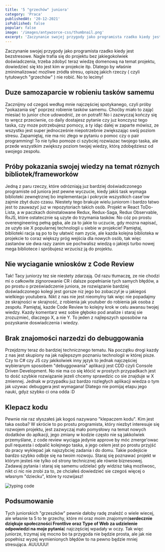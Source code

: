 ```yaml
---
title: '5 "grzechów" juniora'
category: 'Praca'
publishedAt: '20-12-2021'
isPublished: false
popular: false
image: '/images/antywzorce-css/thumbnail.png'
excerpt: 'Zaczynanie swojej przygody jako programista rzadko kiedy jest bezstresowe. Nagle trafia się do projektu bez jakiegokolwiek doświadczenia...'
---
```


Zaczynanie swojej przygody jako programista rzadko kiedy jest bezstresowe.
Nagle trafia się do projektu bez jakiegokolwiek doświadczenia, trzeba zdobyć teraz wiedzę domenową na temat projektu, dowiedzieć się kto jest kim w projekcie itp.
Dlatego by właśnie zminimalizować mozliwe zródła stresu, opiszę jakich rzeczy ( czyli tytułowych "grzechów" ) nie robić.
No to lecimy!

## Duze samozaparcie w robieniu tasków samemu

Zacznijmy od czegoś według mnie najczęściej spotykanego, czyli próby "pokazania się" poprzez
robienie tasków samemu. Choćby miało to zająć miesiać to junior chce udowodnić, ze on potrafi! No
i zazwyczaj kończy się to wręcz przeciwnie, co daily dostajesz pytanie czy juz konczysz tego
taska, czy moze potrzebujesz pomocy, a ty idąc dalej w zaparte mówisz, ze wszystko jest super
jednocześnie niepotrzebnie zwiększając swój poziom stresu. Zapamiętaj, nie ma nic złego w
pytaniu o pomoc czy o pair programming! To nie tylko pomoze ci szybciej rozwiazac twojego taska,
ale przede wszystkim zwiększy poziom twojej wiedzy, którą zdobędziesz od swojego zespołu.

## Próby pokazania swojej wiedzy na temat róznych bibliotek/frameworków

Jedną z paru rzeczy, które odrózniają juz bardziej doświadczonego programiste od juniora jest
pewne wyczucie, kiedy jakiś task wymaga biblioteki zewnętrznej bo implementacja i pokrycie
wszystkich case'ow zajmie zbyt duzo czasu. Niestety tego brakuje wielu juniorom i bardzo łatwo
jest to zauwazyć juz w repozytoriach takich osób. Projekt w React ToDo-Lista, a w paczkach
doinstalowane Redux, Redux-Saga, Redux Observable, RxJS, które ostatecznie są uzyte do trzymania
tasków. No cóz po prostu overengineering pełną gęba, ale za to jakie to uczucie, gdy mozna
napisać, ze uzyło sie X popularnej technologii u siebie w projekcie! Pamiętaj, biblioteki racja są
po to by ułatwić nam zycie, ale kazda kolejna biblioteka w projekcie to coraz większy próg wejścia
dla nowych osób, tak więc zastanów sie dwa razy zanim sie pochwalisz wiedzą o jakiejś turbo nowej
mega bibliotece i spróbujesz wrzucisz ją do projektu.

## Nie wyciaganie wniosków z Code Review

Tak! Tacy juniorzy tez sie niestety zdarzają. Od razu tłumaczę, ze nie chodzi mi o całkowite
zignorowanie CR i dalsze popełnianie tych samych błędów, a po prostu o przeświadczenie juniora, ze
rozwiązanie bardziej doświadczonego kolegi jest gorsze niz jego bo zobaczył je u jakiegoś
wielkiego youtubera. Nikt z nas nie jest nieomylny tak więc nie popadajmy ze skrajności w
skrajność, z robienia jak youtuber do robienia jak osoba z zespołu. Pamiętaj, kazde Code Review to kolejny
krok w celu awansu twojej wiedzy. Kazdy komentarz wez sobie głęboko pod analize i staraj sie
zrozuzmieć, dlaczego X, a nie Y. To jeden z najlepszych sposobów na pozyskanie doswiadczenia i
wiedzy.

## Brak znajomości narzedzi do debuggowania

Przejdzmy teraz do bardziej technicznego tematu. Na początku drogi kazdy z nas jest skupiony na
jak najlepszym poznaniu technologii w której pisze. Czy to C# czy JS czy jakikolwiek inny język to
jednak najczęściej wybieranym sposobem "debuggowania" aplikacji jest CDD czyli Console Driven
Development. No nie ma co się kłócić w prostych przypadkach jest to dość szybkie rozwiązanie
jezeli chcemy sprawdzic co sie znajduje w X zmiennej. Jednak w przypadku juz bardzo rozległych
aplikacji wiedza o tym jak uzywac debuggera jest wymagana! Dlatego nie pomijaj etapu jego nauki,
gdyz szybko ci ona odda :D

## Klepacz kodu

Pewnie nie raz słyszałeś jak kogoś nazywano "klepaczem kodu". Kim jest taka osoba? W skrócie to po prostu programista, który niezbyt interesuje się rozwojem projektu, jest zazwyczaj mało pomysłowy na temat nowych dodatków do aplkacji, jego zmiany w kodzie często nie są jakkolwiek przemyślane, z code review wyciąga jedynie approve by móc zmerge'owac pull requesta i odpalić kolejnego taska, a jego celem jest po prostu przyjść do pracy wyklepać jak najszybciej zadania i do domu. Takie podejście bardzo szybko odbije się na twoim rozwoju. Staraj się poznawać projekt w którym jesteś nie tylko od strony technicznej ale równie biznesowej. Zadawaj pytania i staraj się samemu udzielać gdy widzisz taką mozliwosc, nikt ci nic nie zrobi za to, ze chciałeś dowiedzieć sie czegoś więcej o własnym "dziecku", które ty rozwijasz!

<Image src="/images/typing-code.gif" alt="typing code" />

## Podsumowanie

Tych juniorskich "grzeszków" pewnie dałoby radę znaleźć o wiele wiecej, ale własnie ta 5 to te grzechy, które mi oraz moim znajomym(**serdecznie dziękuje społeczności Frontlive oraz Type of Web za udzielenie odpowiedzi na moje pytania**) najczęściej wpadały w oczy. Tak więc juniorze, trzymaj się mocno bo ta przygoda nie będzie prosta, ale jak nie popełnisz wyzej wymienionych błędów to na pewno będzie mniej stresująca. AUUUUU!
